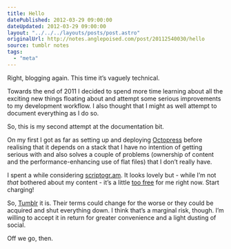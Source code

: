 ```yaml
---
title: Hello
datePublished: 2012-03-29 09:00:00
dateUpdated: 2012-03-29 09:00:00
layout: "../../../layouts/posts/post.astro"
originalUrl: http://notes.anglepoised.com/post/20112540030/hello
source: tumblr notes
tags:
  - "meta"
---
```


Right, blogging again. This time it’s vaguely technical.

Towards the end of 2011 I decided to spend more time learning about all the exciting new things floating about and attempt some serious improvements to my development workflow. I also thought that I might as well attempt to document everything as I do so.

So, this is my second attempt at the documentation bit.

On my first I got as far as setting up and deploying [Octopress](http://octopress.org/) before realising that it depends on a stack that I have no intention of getting serious with and also solves a couple of problems (ownership of content and the performance-enhancing use of flat files) that I don’t really have.

I spent a while considering [scriptogr.am](http://scriptogr.am/). It looks lovely but - while I’m not _that_ bothered about my content - it’s a little [too free](http://blog.pinboard.in/2011/12/don_t_be_a_free_user/) for me right now. Start charging!

So, [Tumblr](http://tumblr.com/) it is. Their terms could change for the worse or they could be acquired and shut everything down. I think that’s a marginal risk, though. I’m willing to accept it in return for greater convenience and a light dusting of social.

Off we go, then.
